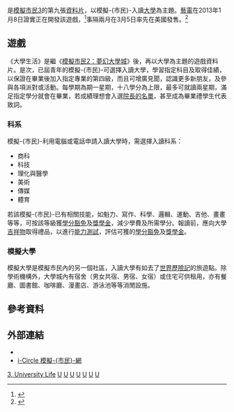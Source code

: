 {{noteTA
|G1=Games
|G2=Sim
}}
{{Infobox video game
| title     = 模擬市民3：大學生活
| english = The Sims 3: University Life
| image     = 
| caption   =
| developer = [[Maxis|Maxis]]（Salt Lake City）<ref>{{cite web|url=http://investor.ea.com/releasedetail.cfm?ReleaseID=744808|title=EA Launches The Sims 3 University Life|date=4 March 2013|publisher=EA}}</ref>
| publisher = [[美商藝電|美商藝電]]
| engine    =
| series    = 《[[模拟人生系列|模擬市民]]》
| released  = {{vgrelease|NA|2013年3月5日|EU|2013年3月8日}}
| genre     = [[人生模擬遊戲|人生模擬]]
| modes     = [[單人遊戲|單人]]
| platforms = [[OS_X|OS X]]、[[Microsoft_Windows|Microsoft Windows]]
}}
{{Vgname|模擬市民3：大學生活|en=The Sims 3: University Life}}是[[模擬市民3|模擬市民3]]的第九張[[資料片|資料片]]，以模擬-{市民}-入讀[[大學|大學]]為主題。[[藝電|藝電]]在2013年1月8日證實正在開發該遊戲，<ref name="simsvipannounce">{{cite web | url=http://simsvip.com/2013/01/08/ea-announces-the-sims-3-university/ | title=EA Announces The Sims 3 University! | publisher=SimsVIP | date=8 January 2013 | access-date=2013-07-13 | archive-date=2013-01-11 | archive-url=https://web.archive.org/web/20130111173649/http://simsvip.com/2013/01/08/ea-announces-the-sims-3-university/ | dead-url=no }}</ref>事隔兩月在3月5日率先在美國發售。<ref>{{Cite web |url=http://store.steampowered.com/app/223597/?snr=1_7_7_230_150_1 |title=Steam 上的 The Sims 3: University Life |access-date=2016-10-18 |archive-date=2019-10-28 |archive-url=https://web.archive.org/web/20191028214546/https://store.steampowered.com/app/223597/?snr=1_7_7_230_150_1 |dead-url=no }}</ref>

==遊戲==
《大學生活》是繼《[[模擬市民2：夢幻大學城|模擬市民2：夢幻大學城]]》後，再以大學為主題的遊戲資料片。是次，已屆青年的模擬-{市民}-可選擇入讀大學，學習指定科目及取得佳績，以保證在畢業後加入指定專業的第四級，而且可增廣見聞，認識更多新朋友，及參與各項派對或活動。每學期為期一星期，十八學分為上限，最多可就讀兩星期，滿足指定學分就會在畢業，若成績理想會入選[[院長的名單|院長的名單]]，甚至成為畢業禮學生代表致詞。

===科系===
模擬-{市民}-利用電腦或電話申請入讀大學時，需選擇入讀科系：
* 商科
* 科技
* 理化與醫學
* 美術
* 傳媒
* 體育

若該模擬-{市民}-已有相關技能，如魁力、寫作、科學、邏輯、運動、吉他、畫畫等等，可按該等級獲[[學分豁免|學分豁免]]及[[獎學金|獎學金]]，減少學費及所需學分。報讀前，應向大學[[吉祥物|吉祥物]]取得禮品，以進行[[能力測試|能力測試]]，評估可獲的[[學分豁免|學分豁免]]及[[獎學金|獎學金]]。

===模擬大學===
模擬大學是模擬市民內的另一個社區，入讀大學有如去了[[模擬市民3：世界歷險記|世界歷險記]]的旅遊點。除學術機構外，大學城內有宿舍（男女共宿、男宿、女宿）或住宅可供租用，亦有餐廳、圖書館、咖啡廳、漫畫店、游泳池等等消閒設施。

==參考資料==
{{reflist}}

==外部連結==
* {{Official website|www.thesims.com/sims-3-store/expansion-packs/the-sims-3-university-life}}
*[http://thesims.i-circle.net/the-sims-3/university-life/ i-Circle 模擬-{市民}-網] {{Wayback|url=http://thesims.i-circle.net/the-sims-3/university-life/ |date=20210116051049 }}{{zh-hk}}

{{The Sims series}}
{{Sim series}}

[[Category:模拟人生系列|3, University Life]]
[[Category:2013年电子游戏|U]]
[[Category:模拟游戏|U]]
[[Category:Windows游戏|U]]
[[Category:MacOS遊戲|U]]
[[Category:Steam商店遊戲|U]]
[[Category:生活模擬遊戲|U]]
[[Category:虛構大學|U]]